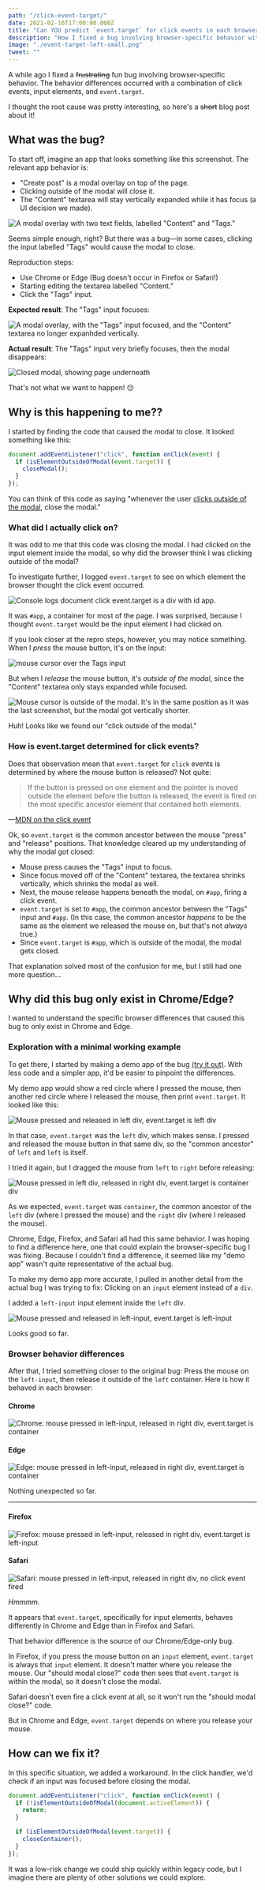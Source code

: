 ```yaml
---
path: "/click-event-target/"
date: 2021-02-16T17:00:00.000Z
title: "Can YOU predict `event.target` for click events in each browser?"
description: "How I fixed a bug involving browser-specific behavior with click events, input elements, and `event.target`."
image: "./event-target-left-small.png"
tweet: ""
---
```



A while ago I fixed a ~~frustrating~~ fun bug involving browser-specific behavior. The behavior differences occurred with a combination of click events, input elements, and `event.target`.

I thought the root cause was pretty interesting, so here's a ~~short~~ blog post about it!

## What was the bug?

To start off, imagine an app that looks something like this screenshot. The relevant app behavior is:

- "Create post" is a modal overlay on top of the page.
- Clicking outside of the modal will close it.
- The "Content" textarea will stay vertically expanded while it has focus (a UI decision we made).

![A modal overlay with two text fields, labelled "Content" and "Tags."](./modal-initial.png)

Seems simple enough, right? But there was a bug—in some cases, clicking the input labelled "Tags" would cause the modal to close.

Reproduction steps:

- Use Chrome or Edge (Bug doesn't occur in Firefox or Safari!)
- Starting editing the textarea labelled "Content."
- Click the "Tags" input.

**Expected result**: The "Tags" input focuses:

![A modal overlay, with the "Tags" input focused, and the "Content" textarea no longer expanhded vertically.](./modal-expected.png)

**Actual result**: The "Tags" input very briefly focuses, then the modal disappears:

![Closed modal, showing page underneath](./modal-closed.png)

That's not what we want to happen! 😔

## Why is this happening to me??

I started by finding the code that caused the modal to close. It looked something like this:

```js
document.addEventListener("click", function onClick(event) {
  if (isElementOutsideOfModal(event.target)) {
    closeModal();
  }
});
```

You can think of this code as saying "whenever the user [clicks outside of the modal](https://css-tricks.com/dangers-stopping-event-propagation/#what-to-do-instead), close the modal."

<InfoBlock>
  <EventTargetInfo />
</InfoBlock>

### What did I actually click on?

It was odd to me that this code was closing the modal. I had clicked on the input element inside the modal, so why did the browser think I was clicking outside of the modal?

To investigate further, I logged `event.target` to see on which element the browser thought the click event occurred.

![Console logs document click event.target is a div with id app.](./modal-console-log.png)

It was `#app`, a container for most of the page. I was surprised, because I thought `event.target` would be the input element I had clicked on.

If you look closer at the repro steps, however, you may notice something. When I _press_ the mouse button, it's on the input:

![mouse cursor over the Tags input](./modal-mousedown.png)

But when I _release_ the mouse button, it's _outside of the modal_, since the "Content" textarea only stays expanded while focused.

![Mouse cursor is outside of the modal. It's in the same position as it was the last screenshot, but the modal got vertically shorter.](./modal-mouseup.png)

Huh! Looks like we found our "click outside of the modal."

### How is event.target determined for click events?

Does that observation mean that `event.target` for `click` events is determined by where the mouse button is released? Not quite:

> If the button is pressed on one element and the pointer is moved outside the element before the button is released, the event is fired on the most specific ancestor element that contained both elements.

—[MDN on the click event](https://developer.mozilla.org/en-US/docs/Web/API/Element/click_event)

Ok, so `event.target` is the common ancestor between the mouse "press" and "release" positions. That knowledge cleared up my understanding of why the modal got closed:

- Mouse press causes the "Tags" input to focus.
- Since focus moved off of the "Content" textarea, the textarea shrinks vertically, which shrinks the modal as well.
- Next, the mouse release happens beneath the modal, on `#app`, firing a click event.
- `event.target` is set to `#app`, the common ancestor between the "Tags" input and `#app`. (In this case, the common ancestor _happens_ to be the same as the element we released the mouse on, but that's not _always_ true.)
- Since `event.target` is `#app`, which is outside of the modal, the modal gets closed.

That explanation solved most of the confusion for me, but I still had one more question...

## Why did this bug only exist in Chrome/Edge?

I wanted to understand the specific browser differences that caused this bug to only exist in Chrome and Edge.

### Exploration with a minimal working example

<!-- html page in /static, will 404 in dev build https://github.com/gatsbyjs/gatsby/issues/13072 -->

To get there, I started by making a demo app of the bug <a href="/click-event-target/minimal-working-example/">(try it out)</a>. With less code and a simpler app, it'd be easier to pinpoint the differences.

My demo app would show a red circle where I pressed the mouse, then another red circle where I released the mouse, then print `event.target`. It looked like this:

![Mouse pressed and released in left div, event.target is left div](./chrome-left.png)

In that case, `event.target` was the `left` div, which makes sense. I pressed and released the mouse button in that same div, so the "common ancestor" of `left` and `left` is itself.

I tried it again, but I dragged the mouse from `left` to `right` before releasing:

![Mouse pressed in left div, released in right div, event.target is container div](./chrome-container.png)

As we expected, `event.target` was `container`, the common ancestor of the `left` div (where I pressed the mouse) and the `right` div (where I released the mouse).

Chrome, Edge, Firefox, and Safari all had this same behavior. I was hoping to find a difference here, one that could explain the browser-specific bug I was fixing. Because I couldn't find a difference, it seemed like my "demo app" wasn't quite representative of the actual bug.

To make my demo app more accurate, I pulled in another detail from the actual bug I was trying to fix: Clicking on an `input` element instead of a `div`.

I added a `left-input` input element inside the `left` div.

![Mouse pressed and released in left-input, event.target is left-input](./chrome-input-intro.png)

Looks good so far.

### Browser behavior differences

After that, I tried something closer to the original bug: Press the mouse on the `left-input`, then release it outside of the `left` container. Here is how it behaved in each browser:

#### Chrome

![Chrome: mouse pressed in left-input, released in right div, event.target is container](./chrome-input.png)

#### Edge

![Edge: mouse pressed in left-input, released in right div, event.target is container](./edge-input.png)

Nothing unexpected so far.

---

#### Firefox

![Firefox: mouse pressed in left-input, released in right div, event.target is left-input](./firefox-input.png)

#### Safari

![Safari: mouse pressed in left-input, released in right div, no click event fired](./safari-input.png)

_Hmmmm._

It appears that `event.target`, specifically for input elements, behaves differently in Chrome and Edge than in Firefox and Safari.

That behavior difference is the source of our Chrome/Edge-only bug.

In Firefox, if you press the mouse button on an `input` element, `event.target` is always that `input` element. It doesn't matter where you release the mouse. Our "should modal close?" code then sees that `event.target` is within the modal, so it doesn't close the modal.

Safari doesn't even fire a click event at all, so it won't run the "should modal close?" code.

But in Chrome and Edge, `event.target` depends on where you release your mouse.

## How can we fix it?

In this specific situation, we added a workaround. In the click handler, we'd check if an input was focused before closing the modal.

```js
document.addEventListener("click", function onClick(event) {
  if (!isElementOutsideOfModal(document.activeElement)) {
    return;
  }

  if (isElementOutsideOfModal(event.target)) {
    closeContainer();
  }
});
```

It was a low-risk change we could ship quickly within legacy code, but I imagine there are plenty of other solutions we could explore.
